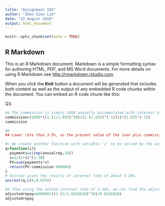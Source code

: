 ---
title: "Assignment 1Q3"
author: "Zhen Xien Lim"
date: "22 August 2019"
output: html_document
---

```{r setup, include=FALSE}
knitr::opts_chunk$set(echo = TRUE)
```

## R Markdown

This is an R Markdown document. Markdown is a simple formatting syntax for authoring HTML, PDF, and MS Word documents. For more details on using R Markdown see <http://rmarkdown.rstudio.com>.

When you click the **Knit** button a document will be generated that includes both content as well as the output of any embedded R code chunks within the document. You can embed an R code chunk like this:

Q3.
```{r}
#a The commossion is simply 1000 annually accummulated with interest of 3.5%.
commission=(1000*((1-(1/1.035)^30)/(1-(1.035)^(-1))))*(1.035^(-1))
commission
```

```{r}
#b
## Lower rate than 3.5%, as the present value of the loan plus commission has increased.
```

```{r}
#c We create another function with variable 'i' to be solved by the uniroot function.
q=function(i){
  payments=c(rep(annualrep,30))
  v=1/(1+i)^(1:30)
  PV=sum(payments*v)
  return(PV-commission-600000)
}
# Uniroot gives the results of interest rate of about 3.26%.
uniroot(q,c(0,0.035))
```

```{r}
#d Then using the solved interest rate of 3.26%, we can find the adjusted annual repayment for Bill.
adjustedrepay=600000/((1-(1/1.0326028)^30)/0.0326028)
adjustedrepay
```